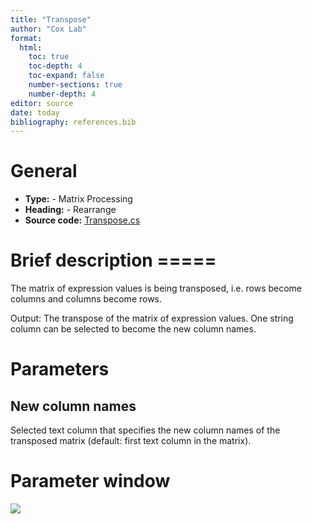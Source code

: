 ```yaml
---
title: "Transpose"
author: "Cox Lab"
format: 
  html:
    toc: true
    toc-depth: 4
    toc-expand: false
    number-sections: true
    number-depth: 4
editor: source
date: today
bibliography: references.bib
---
```


```{=html}
<!-- This comment and the line above it must be preserved when editing this file!
The recommended sections are these, but they may be changed on a case by case basis.
===== Detailed description =====
===== Parameters =====
===== Theoretical background =====
===== Examples =====
Make changes only below this line! -->
```

# General

  * **Type:** - Matrix Processing
  * **Heading:** - Rearrange
  * **Source code:** [Transpose.cs](https://github.com/JurgenCox/perseus-plugins/blob/master/PerseusPluginLib/Rearrange/Transpose.cs)

# Brief description =====

The matrix of expression values is being transposed, i.e. rows become columns and columns become rows.

Output: The transpose of the matrix of expression values. One string column can be selected to become the new column names.



# Parameters

## New column names

Selected text column that specifies the new column names of the transposed matrix (default: first text column in the matrix).

# Parameter window

![](images/rearrange-transpose-edited.png)
